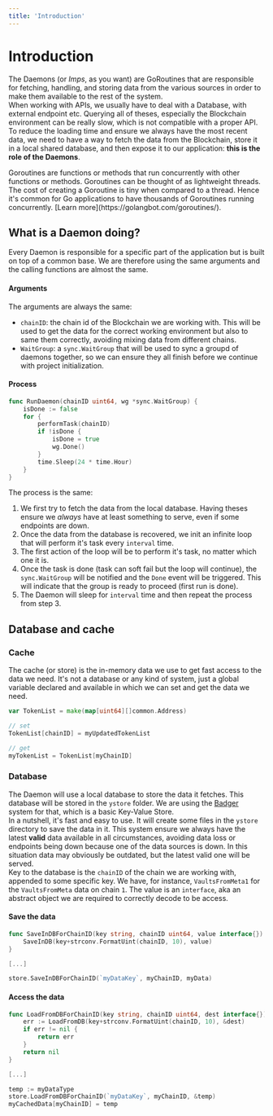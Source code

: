 ```yaml
---
title: 'Introduction'
---
```



# Introduction
The Daemons (or _Imps_, as you want) are GoRoutines that are responsible for fetching, handling, and storing data from the various sources in order to make them available to the rest of the system.  
When working with APIs, we usually have to deal with a Database, with external endpoint etc. Querying all of theses, especially the Blockchain environment can be really slow, which is not compatible with a proper API.  
To reduce the loading time and ensure we always have the most recent data, we need to have a way to fetch the data from the Blockchain, store it in a local shared database, and then expose it to our application: **this is the role of the Daemons**.

<Callout type="info">
	Goroutines are functions or methods that run concurrently with other functions or methods. Goroutines can be thought of as lightweight threads. The cost of creating a Goroutine is tiny when compared to a thread. Hence it's common for Go applications to have thousands of Goroutines running concurrently. [Learn more](https://golangbot.com/goroutines/).
</Callout>

## What is a Daemon doing?
Every Daemon is responsible for a specific part of the application but is built on top of a common base. We are therefore using the same arguments and the calling functions are almost the same.  

#### Arguments
The arguments are always the same:
- `chainID`: the chain id of the Blockchain we are working with. This will be used to get the data for the correct working environment but also to same them correctly, avoiding mixing data from different chains.
- `WaitGroup`: a `sync.WaitGroup` that will be used to sync a groupd of daemons together, so we can ensure they all finish before we continue with project initialization.

#### Process
```go
func RunDaemon(chainID uint64, wg *sync.WaitGroup) {
	isDone := false
	for {
		performTask(chainID)
		if !isDone {
			isDone = true
			wg.Done()
		}
		time.Sleep(24 * time.Hour)
	}
}
```

The process is the same:
1. We first try to fetch the data from the local database. Having theses ensure we *always* have at least something to serve, even if some endpoints are down.
2. Once the data from the database is recovered, we init an infinite loop that will perform it's task every `interval` time.
3. The first action of the loop will be to perform it's task, no matter which one it is.
4. Once the task is done (task can soft fail but the loop will continue), the `sync.WaitGroup` will be notified and the `Done` event will be triggered. This will indicate that the group is ready to proceed (first run is done).
5. The Daemon will sleep for `interval` time and then repeat the process from step 3.

## Database and cache
### Cache
The cache (or store) is the in-memory data we use to get fast access to the data we need. It's not a database or any kind of system, just a global variable declared and available in which we can set and get the data we need.
```go
var TokenList = make(map[uint64][]common.Address)

// set
TokenList[chainID] = myUpdatedTokenList

// get
myTokenList = TokenList[myChainID]
```


### Database
The Daemon will use a local database to store the data it fetches. This database will be stored in the `ystore` folder. We are using the [Badger](https://github.com/dgraph-io/badger) system for that, which is a basic Key-Value Store.  
In a nutshell, it's fast and easy to use. It will create some files in the `ystore` directory to save the data in it. This system ensure we always have the latest **valid** data available in all circumstances, avoiding data loss or endpoints being down because one of the data sources is down. In this situation data may obviously be outdated, but the latest valid one will be served.  
Key to the database is the `chainID` of the chain we are working with, appended to some specific key. We have, for instance, `VaultsFromMeta1` for the `VaultsFromMeta` data on chain `1`. The value is an `interface`, aka an abstract object we are required to correctly decode to be access.

#### Save the data
```go
func SaveInDBForChainID(key string, chainID uint64, value interface{}) {
	SaveInDB(key+strconv.FormatUint(chainID, 10), value)
}

[...]

store.SaveInDBForChainID(`myDataKey`, myChainID, myData)
```


#### Access the data
```go
func LoadFromDBForChainID(key string, chainID uint64, dest interface{}) error {
	err := LoadFromDB(key+strconv.FormatUint(chainID, 10), &dest)
	if err != nil {
		return err
	}
	return nil
}

[...]

temp := myDataType
store.LoadFromDBForChainID(`myDataKey`, myChainID, &temp)
myCachedData[myChainID] = temp
```